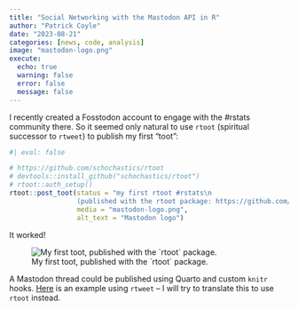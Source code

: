 ```yaml
---
title: "Social Networking with the Mastodon API in R"
author: "Patrick Coyle"
date: "2023-08-21"
categories: [news, code, analysis]
image: "mastodon-logo.png"
execute:
  echo: true
  warning: false
  error: false
  message: false
---
```


I recently created a Fosstodon account to engage with the #rstats community there. So it seemed only natural to use `rtoot` (spiritual successor to `rtweet`) to publish my first "toot":

```r
#| eval: false

# https://github.com/schochastics/rtoot
# devtools::install_github("schochastics/rtoot")
# rtoot::auth_setup()
rtoot::post_toot(status = "my first rtoot #rstats\n
                 (published with the rtoot package: https://github.com/schochastics/rtoot)",
                 media = "mastodon-logo.png", 
                 alt_text = "Mastodon logo")
```

It worked!

![My first toot, published with the \`rtoot\` package.](my-toot.PNG){fig-alt="my first toot!"}

A Mastodon thread could be published using Quarto and custom `knitr` hooks. [Here](https://gist.github.com/eliocamp/e22bfd3912196d2403af6c558168a1a4) is an example using `rtweet` -- I will try to translate this to use `rtoot` instead.
